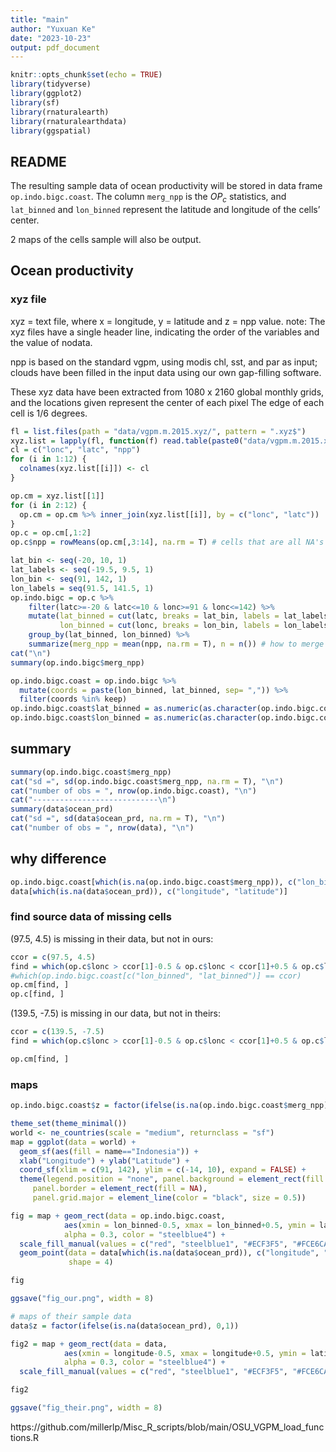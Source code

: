 ```yaml
---
title: "main"
author: "Yuxuan Ke"
date: "2023-10-23"
output: pdf_document
---
```


```r
knitr::opts_chunk$set(echo = TRUE)
library(tidyverse)
library(ggplot2)
library(sf)
library(rnaturalearth)
library(rnaturalearthdata)
library(ggspatial)
```

## README
The resulting sample data of ocean productivity will be stored in data frame `op.indo.bigc.coast`. The column `merg_npp` is the $OP_c$ statistics, and `lat_binned` and `lon_binned` represent the latitude and longitude of the cells' center.

2 maps of the cells sample will also be output.

## Ocean productivity

### xyz file
xyz = text file, where x = longitude, y = latitude and z = npp value.
note: The xyz files have a single header line, indicating the order of the variables and the value of nodata.

npp is based on the standard vgpm, using modis chl, sst, and par as input; clouds have been filled in the input data using our own gap-filling software.

These xyz data have been extracted from 1080 x 2160 global monthly grids, and the locations given represent the center of each pixel The edge of each cell is 1/6 degrees.

```r
fl = list.files(path = "data/vgpm.m.2015.xyz/", pattern = ".xyz$")
xyz.list = lapply(fl, function(f) read.table(paste0("data/vgpm.m.2015.xyz/",f), sep = ' ', skip = 1, na.strings = '-9999')) # list of 12 data frames
cl = c("lonc", "latc", "npp")
for (i in 1:12) {
  colnames(xyz.list[[i]]) <- cl
}
```

```r
op.cm = xyz.list[[1]]
for (i in 2:12) {
  op.cm = op.cm %>% inner_join(xyz.list[[i]], by = c("lonc", "latc"))
}
op.c = op.cm[,1:2]
op.c$npp = rowMeans(op.cm[,3:14], na.rm = T) # cells that are all NA's in 12 months have an annual npp = NA.
```

```r
lat_bin <- seq(-20, 10, 1)
lat_labels <- seq(-19.5, 9.5, 1)
lon_bin <- seq(91, 142, 1)
lon_labels = seq(91.5, 141.5, 1)
op.indo.bigc = op.c %>% 
    filter(latc>=-20 & latc<=10 & lonc>=91 & lonc<=142) %>%
    mutate(lat_binned = cut(latc, breaks = lat_bin, labels = lat_labels),
           lon_binned = cut(lonc, breaks = lon_bin, labels = lon_labels)) %>% 
    group_by(lat_binned, lon_binned) %>% 
    summarize(merg_npp = mean(npp, na.rm = T), n = n()) # how to merge the npp in 36 smaller cells
cat("\n")
summary(op.indo.bigc$merg_npp)
```

```r
op.indo.bigc.coast = op.indo.bigc %>% 
  mutate(coords = paste(lon_binned, lat_binned, sep= ",")) %>%
  filter(coords %in% keep)
op.indo.bigc.coast$lat_binned = as.numeric(as.character(op.indo.bigc.coast$lat_binned))
op.indo.bigc.coast$lon_binned = as.numeric(as.character(op.indo.bigc.coast$lon_binned))

```

## summary
```r
summary(op.indo.bigc.coast$merg_npp)
cat("sd =", sd(op.indo.bigc.coast$merg_npp, na.rm = T), "\n")
cat("number of obs = ", nrow(op.indo.bigc.coast), "\n")
cat("----------------------------\n")
summary(data$ocean_prd)
cat("sd =", sd(data$ocean_prd, na.rm = T), "\n")
cat("number of obs = ", nrow(data), "\n")
```

## why difference
```r
op.indo.bigc.coast[which(is.na(op.indo.bigc.coast$merg_npp)), c("lon_binned", "lat_binned")]
data[which(is.na(data$ocean_prd)), c("longitude", "latitude")]
```

### find source data of missing cells
(97.5, 4.5) is missing in their data, but not in ours:
```r
ccor = c(97.5, 4.5)
find = which(op.c$lonc > ccor[1]-0.5 & op.c$lonc < ccor[1]+0.5 & op.c$latc > ccor[2]-0.5 & op.c$latc < ccor[2]+0.5)
#which(op.indo.bigc.coast[c("lon_binned", "lat_binned")] == ccor)
op.cm[find, ]
op.c[find, ]
```

(139.5, -7.5) is missing in our data, but not in theirs:
```r
ccor = c(139.5, -7.5)
find = which(op.c$lonc > ccor[1]-0.5 & op.c$lonc < ccor[1]+0.5 & op.c$latc > ccor[2]-0.5 & op.c$latc < ccor[2]+0.5)

op.cm[find, ]
```

### maps
```r
op.indo.bigc.coast$z = factor(ifelse(is.na(op.indo.bigc.coast$merg_npp), 0,1))

theme_set(theme_minimal())
world <- ne_countries(scale = "medium", returnclass = "sf")
map = ggplot(data = world) +
  geom_sf(aes(fill = name=="Indonesia")) +
  xlab("Longitude") + ylab("Latitude") +
  coord_sf(xlim = c(91, 142), ylim = c(-14, 10), expand = FALSE) +
  theme(legend.position = "none", panel.background = element_rect(fill = "azure"), 
     panel.border = element_rect(fill = NA), 
     panel.grid.major = element_line(color = "black", size = 0.5))

fig = map + geom_rect(data = op.indo.bigc.coast, 
            aes(xmin = lon_binned-0.5, xmax = lon_binned+0.5, ymin = lat_binned-0.5, ymax = lat_binned+0.5, fill = z),
            alpha = 0.3, color = "steelblue4") +
  scale_fill_manual(values = c("red", "steelblue1", "#ECF3F5", "#FCE6CA")) +
  geom_point(data = data[which(is.na(data$ocean_prd)), c("longitude", "latitude")], aes(x=longitude, y=latitude),
             shape = 4)

fig

ggsave("fig_our.png", width = 8)
```
```r
# maps of their sample data
data$z = factor(ifelse(is.na(data$ocean_prd), 0,1))

fig2 = map + geom_rect(data = data, 
            aes(xmin = longitude-0.5, xmax = longitude+0.5, ymin = latitude-0.5, ymax = latitude+0.5, fill = z),
            alpha = 0.3, color = "steelblue4") +
  scale_fill_manual(values = c("red", "steelblue1", "#ECF3F5", "#FCE6CA"))

fig2

ggsave("fig_their.png", width = 8)
```

https://github.com/millerlp/Misc_R_scripts/blob/main/OSU_VGPM_load_functions.R

